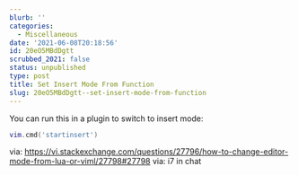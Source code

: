 ```yaml
---
blurb: ''
categories:
  - Miscellaneous
date: '2021-06-08T20:18:56'
id: 20eO5MBdDgtt
scrubbed_2021: false
status: unpublished
type: post
title: Set Insert Mode From Function
slug: 20eO5MBdDgtt--set-insert-mode-from-function
---
```


You can run this in a plugin to switch to insert mode:


```lua
vim.cmd('startinsert')
```

via: https://vi.stackexchange.com/questions/27796/how-to-change-editor-mode-from-lua-or-viml/27798#27798
via: i7 in chat
